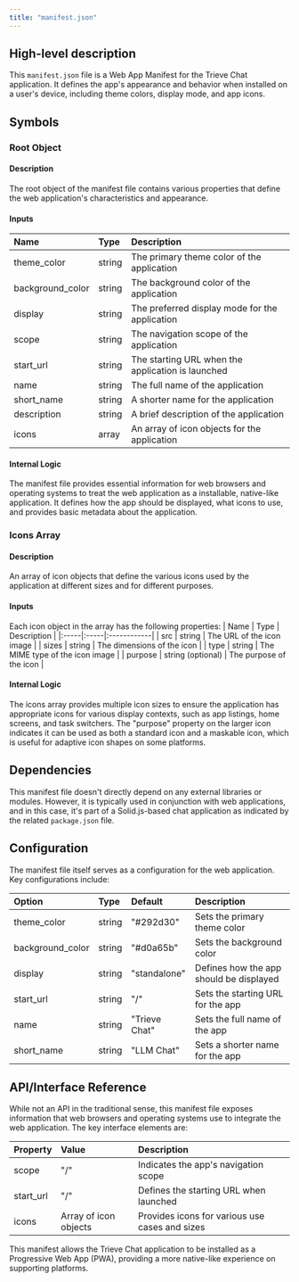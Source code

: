 ```yaml
---
title: "manifest.json"
---
```


## High-level description
This `manifest.json` file is a Web App Manifest for the Trieve Chat application. It defines the app's appearance and behavior when installed on a user's device, including theme colors, display mode, and app icons.

## Symbols

### Root Object
#### Description
The root object of the manifest file contains various properties that define the web application's characteristics and appearance.

#### Inputs
| Name | Type | Description |
|:-----|:-----|:------------|
| theme_color | string | The primary theme color of the application |
| background_color | string | The background color of the application |
| display | string | The preferred display mode for the application |
| scope | string | The navigation scope of the application |
| start_url | string | The starting URL when the application is launched |
| name | string | The full name of the application |
| short_name | string | A shorter name for the application |
| description | string | A brief description of the application |
| icons | array | An array of icon objects for the application |

#### Internal Logic
The manifest file provides essential information for web browsers and operating systems to treat the web application as a installable, native-like application. It defines how the app should be displayed, what icons to use, and provides basic metadata about the application.

### Icons Array
#### Description
An array of icon objects that define the various icons used by the application at different sizes and for different purposes.

#### Inputs
Each icon object in the array has the following properties:
| Name | Type | Description |
|:-----|:-----|:------------|
| src | string | The URL of the icon image |
| sizes | string | The dimensions of the icon |
| type | string | The MIME type of the icon image |
| purpose | string (optional) | The purpose of the icon |

#### Internal Logic
The icons array provides multiple icon sizes to ensure the application has appropriate icons for various display contexts, such as app listings, home screens, and task switchers. The "purpose" property on the larger icon indicates it can be used as both a standard icon and a maskable icon, which is useful for adaptive icon shapes on some platforms.

## Dependencies
This manifest file doesn't directly depend on any external libraries or modules. However, it is typically used in conjunction with web applications, and in this case, it's part of a Solid.js-based chat application as indicated by the related `package.json` file.

## Configuration
The manifest file itself serves as a configuration for the web application. Key configurations include:

| Option | Type | Default | Description |
|:-------|:-----|:--------|:------------|
| theme_color | string | "#292d30" | Sets the primary theme color |
| background_color | string | "#d0a65b" | Sets the background color |
| display | string | "standalone" | Defines how the app should be displayed |
| start_url | string | "/" | Sets the starting URL for the app |
| name | string | "Trieve Chat" | Sets the full name of the app |
| short_name | string | "LLM Chat" | Sets a shorter name for the app |

## API/Interface Reference
While not an API in the traditional sense, this manifest file exposes information that web browsers and operating systems use to integrate the web application. The key interface elements are:

| Property | Value | Description |
|:---------|:------|:------------|
| scope | "/" | Indicates the app's navigation scope |
| start_url | "/" | Defines the starting URL when launched |
| icons | Array of icon objects | Provides icons for various use cases and sizes |

This manifest allows the Trieve Chat application to be installed as a Progressive Web App (PWA), providing a more native-like experience on supporting platforms.